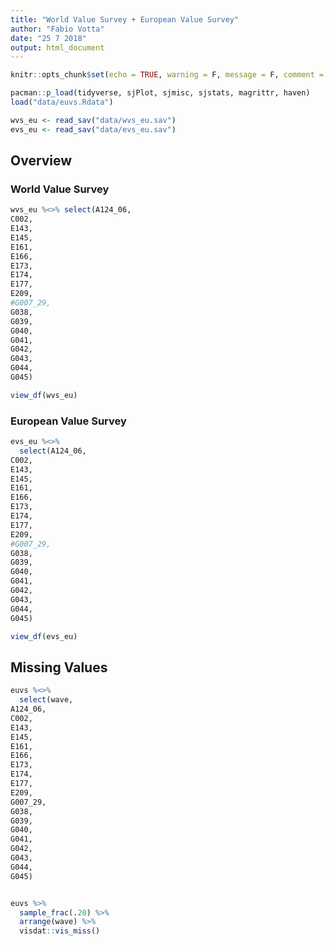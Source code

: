 ---
title: "World Value Survey + European Value Survey"
author: "Fabio Votta"
date: "25 7 2018"
output: html_document
---

```{r setup, include=FALSE}
knitr::opts_chunk$set(echo = TRUE, warning = F, message = F, comment = F)

pacman::p_load(tidyverse, sjPlot, sjmisc, sjstats, magrittr, haven)
load("data/euvs.Rdata")

wvs_eu <- read_sav("data/wvs_eu.sav")
evs_eu <- read_sav("data/evs_eu.sav")
```


## Overview

### World Value Survey

```{r echo=FALSE}
wvs_eu %<>% select(A124_06,
C002,	
E143,	
E145,	
E161,	
E166,	
E173,	
E174,	
E177,	
E209,	
#G007_29,
G038,
G039,
G040,
G041,
G042,
G043,
G044,
G045)

view_df(wvs_eu)


```

### European Value Survey

```{r, echo=F}
evs_eu %<>% 
  select(A124_06,
C002,	
E143,	
E145,	
E161,	
E166,	
E173,	
E174,	
E177,	
E209,	
#G007_29,
G038,
G039,
G040,
G041,
G042,
G043,
G044,
G045)

view_df(evs_eu)
```

## Missing Values

```{r cars, results='asis', echo=F}
euvs %<>% 
  select(wave,
A124_06,
C002,	
E143,	
E145,	
E161,	
E166,	
E173,	
E174,	
E177,	
E209,	
G007_29,
G038,
G039,
G040,
G041,
G042,
G043,
G044,
G045) 


euvs %>% 
  sample_frac(.20) %>% 
  arrange(wave) %>% 
  visdat::vis_miss()


```


